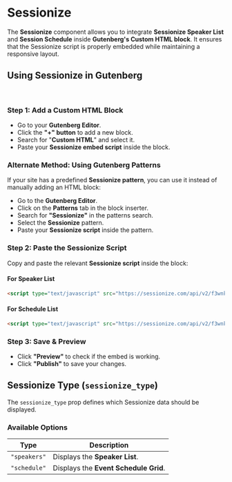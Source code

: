 
<Meta title="Molecules/Patterns/Section/Sessionize" of={sessionizeStories} name="Sessionize" />

# **Sessionize**

The **Sessionize** component allows you to integrate **Sessionize Speaker List** and **Session Schedule** inside **Gutenberg's Custom HTML block**. It ensures that the Sessionize script is properly embedded while maintaining a responsive layout.


## **Using Sessionize in Gutenberg**
<br />

### **Step 1: Add a Custom HTML Block**
- Go to your **Gutenberg Editor**.
- Click the **"+" button** to add a new block.
- Search for "**Custom HTML**" and select it.
- Paste your **Sessionize embed script** inside the block.

### **Alternate Method: Using Gutenberg Patterns**
If your site has a predefined **Sessionize pattern**, you can use it instead of manually adding an HTML block:

- Go to the **Gutenberg Editor**.
- Click on the **Patterns** tab in the block inserter.
- Search for **"Sessionize"** in the patterns search.
- Select the **Sessionize** pattern.
- Paste your **Sessionize script** inside the pattern.


### **Step 2: Paste the Sessionize Script**
Copy and paste the relevant **Sessionize script** inside the block:

#### **For Speaker List**
```html
<script type="text/javascript" src="https://sessionize.com/api/v2/f3wnkr67/view/Speakers"></script>
```

#### **For Schedule List**
```html
<script type="text/javascript" src="https://sessionize.com/api/v2/f3wnkr67/view/Speakers"></script>
```

### **Step 3: Save & Preview**
- Click **"Preview"** to check if the embed is working.
- Click **"Publish"** to save your changes.


## **Sessionize Type (`sessionize_type`)**
The `sessionize_type` prop defines which Sessionize data should be displayed.

### **Available Options**
| Type        | Description                |
|------------|----------------------------|
| `"speakers"` | Displays the **Speaker List**. |
| `"schedule"` | Displays the **Event Schedule Grid**. |

